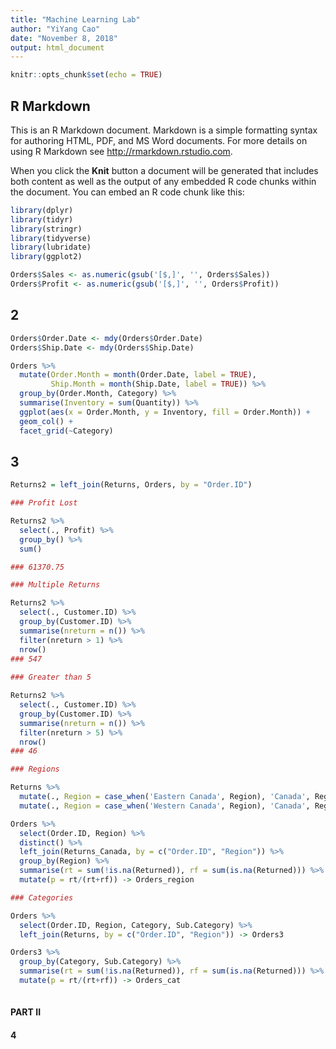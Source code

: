 ---
title: "Machine Learning Lab"
author: "YiYang Cao"
date: "November 8, 2018"
output: html_document
---

```{r setup, include=FALSE}
knitr::opts_chunk$set(echo = TRUE)
```

## R Markdown

This is an R Markdown document. Markdown is a simple formatting syntax for authoring HTML, PDF, and MS Word documents. For more details on using R Markdown see <http://rmarkdown.rstudio.com>.

When you click the **Knit** button a document will be generated that includes both content as well as the output of any embedded R code chunks within the document. You can embed an R code chunk like this:

```{r cars}

library(dplyr)
library(tidyr)
library(stringr)
library(tidyverse)
library(lubridate)
library(ggplot2)

Orders$Sales <- as.numeric(gsub('[$,]', '', Orders$Sales))
Orders$Profit <- as.numeric(gsub('[$,]', '', Orders$Profit))

```

## 2

```{r pressure, echo=FALSE}

Orders$Order.Date <- mdy(Orders$Order.Date)
Orders$Ship.Date <- mdy(Orders$Ship.Date)

Orders %>% 
  mutate(Order.Month = month(Order.Date, label = TRUE),
         Ship.Month = month(Ship.Date, label = TRUE)) %>% 
  group_by(Order.Month, Category) %>%
  summarise(Inventory = sum(Quantity)) %>% 
  ggplot(aes(x = Order.Month, y = Inventory, fill = Order.Month)) +
  geom_col() +
  facet_grid(~Category)

```

## 3

```{r returns}

Returns2 = left_join(Returns, Orders, by = "Order.ID")

### Profit Lost

Returns2 %>% 
  select(., Profit) %>%
  group_by() %>% 
  sum()

### 61370.75

### Multiple Returns

Returns2 %>% 
  select(., Customer.ID) %>% 
  group_by(Customer.ID) %>% 
  summarise(nreturn = n()) %>% 
  filter(nreturn > 1) %>%
  nrow()
### 547
  
### Greater than 5

Returns2 %>% 
  select(., Customer.ID) %>% 
  group_by(Customer.ID) %>% 
  summarise(nreturn = n()) %>% 
  filter(nreturn > 5) %>%
  nrow()
### 46

### Regions

Returns %>% 
  mutate(., Region = case_when('Eastern Canada', Region), 'Canada', Region) %>% 
  mutate(., Region = case_when('Western Canada', Region), 'Canada', Region)) -> Returns2

Orders %>% 
  select(Order.ID, Region) %>% 
  distinct() %>% 
  left_join(Returns_Canada, by = c("Order.ID", "Region")) %>% 
  group_by(Region) %>% 
  summarise(rt = sum(!is.na(Returned)), rf = sum(is.na(Returned))) %>% 
  mutate(p = rt/(rt+rf)) -> Orders_region

### Categories

Orders %>% 
  select(Order.ID, Region, Category, Sub.Category) %>% 
  left_join(Returns, by = c("Order.ID", "Region")) -> Orders3

Orders3 %>% 
  group_by(Category, Sub.Category) %>% 
  summarise(rt = sum(!is.na(Returned)), rf = sum(is.na(Returned))) %>% 
  mutate(p = rt/(rt+rf)) -> Orders_cat
  

```


#### PART II

#### 4

```{r machine learning}


```